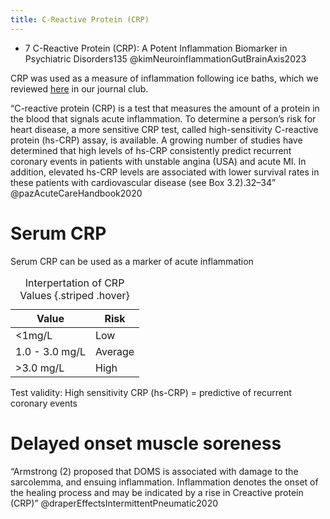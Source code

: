 ```yaml
---
title: C-Reactive Protein (CRP)
---
```


::: {.callout}

- 7 C-Reactive Protein (CRP):​ A Potent Inflammation Biomarker in Psychiatric Disorders135 @kimNeuroinflammationGutBrainAxis2023

:::


CRP was used as a measure of inflammation following ice baths, which we reviewed [here]({{< var ref-jc-2-post-exercise-cold-immersion.path >}}) in our journal club.


"C-reactive protein (CRP) is a test that measures the amount of a protein in the blood that signals acute inflammation. To determine a person’s risk for heart disease, a more sensitive CRP test, called high-sensitivity C-reactive protein (hs-CRP) assay, is available. A growing number of studies have determined that high levels of hs-CRP consistently predict recurrent coronary events in patients with unstable angina (USA) and acute MI. In addition, elevated hs-CRP levels are associated with lower survival rates in these patients with cardiovascular disease (see Box 3.2).32–34" @pazAcuteCareHandbook2020

# Serum CRP {#serum-CRP}

Serum CRP can be used as a marker of acute inflammation

| Value | Risk |
|-|-|
| <1mg/L | Low |
| 1.0 - 3.0 mg/L | Average |
| >3.0 mg/L | High |
: Interpertation of CRP Values {.striped .hover}


Test validity: High sensitivity CRP (hs-CRP) = predictive of recurrent coronary events



# Delayed onset muscle soreness

"Armstrong (2) proposed that DOMS is associated with damage to the sarcolemma, and ensuing inflammation. Inflammation denotes the onset of the healing process and may be indicated by a rise in Creactive protein (CRP)" @draperEffectsIntermittentPneumatic2020


